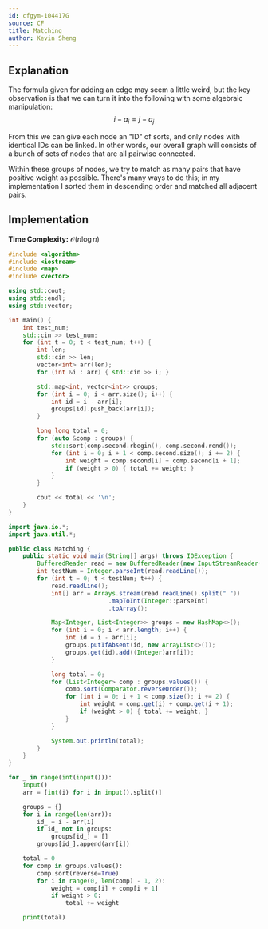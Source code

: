 ```yaml
---
id: cfgym-104417G
source: CF
title: Matching
author: Kevin Sheng
---
```


## Explanation

The formula given for adding an edge may seem a little weird, but the key observation is that
we can turn it into the following with some algebraic manipulation:
$$
i-a_i=j-a_j
$$

From this we can give each node an "ID" of sorts, and only nodes with identical IDs can be linked.
In other words, our overall graph will consists of a bunch of sets of nodes that are all pairwise connected.

Within these groups of nodes, we try to match as many pairs that have positive weight as possible.
There's many ways to do this; in my implementation I sorted them in descending order
and matched all adjacent pairs.

## Implementation

**Time Complexity:** $\mathcal{O}(n \log n)$

<LanguageSection>
<CPPSection>

```cpp
#include <algorithm>
#include <iostream>
#include <map>
#include <vector>

using std::cout;
using std::endl;
using std::vector;

int main() {
	int test_num;
	std::cin >> test_num;
	for (int t = 0; t < test_num; t++) {
		int len;
		std::cin >> len;
		vector<int> arr(len);
		for (int &i : arr) { std::cin >> i; }

		std::map<int, vector<int>> groups;
		for (int i = 0; i < arr.size(); i++) {
			int id = i - arr[i];
			groups[id].push_back(arr[i]);
		}

		long long total = 0;
		for (auto &comp : groups) {
			std::sort(comp.second.rbegin(), comp.second.rend());
			for (int i = 0; i + 1 < comp.second.size(); i += 2) {
				int weight = comp.second[i] + comp.second[i + 1];
				if (weight > 0) { total += weight; }
			}
		}

		cout << total << '\n';
	}
}
```

</CPPSection>
<JavaSection>

```java
import java.io.*;
import java.util.*;

public class Matching {
	public static void main(String[] args) throws IOException {
		BufferedReader read = new BufferedReader(new InputStreamReader(System.in));
		int testNum = Integer.parseInt(read.readLine());
		for (int t = 0; t < testNum; t++) {
			read.readLine();
			int[] arr = Arrays.stream(read.readLine().split(" "))
			                .mapToInt(Integer::parseInt)
			                .toArray();

			Map<Integer, List<Integer>> groups = new HashMap<>();
			for (int i = 0; i < arr.length; i++) {
				int id = i - arr[i];
				groups.putIfAbsent(id, new ArrayList<>());
				groups.get(id).add((Integer)arr[i]);
			}

			long total = 0;
			for (List<Integer> comp : groups.values()) {
				comp.sort(Comparator.reverseOrder());
				for (int i = 0; i + 1 < comp.size(); i += 2) {
					int weight = comp.get(i) + comp.get(i + 1);
					if (weight > 0) { total += weight; }
				}
			}

			System.out.println(total);
		}
	}
}
```

</JavaSection>
<PySection>

```py
for _ in range(int(input())):
	input()
	arr = [int(i) for i in input().split()]

	groups = {}
	for i in range(len(arr)):
		id_ = i - arr[i]
		if id_ not in groups:
			groups[id_] = []
		groups[id_].append(arr[i])

	total = 0
	for comp in groups.values():
		comp.sort(reverse=True)
		for i in range(0, len(comp) - 1, 2):
			weight = comp[i] + comp[i + 1]
			if weight > 0:
				total += weight

	print(total)
```

</PySection>
</LanguageSection>
